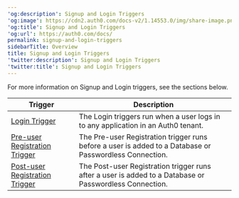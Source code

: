 ---
'og:description': Signup and Login Triggers
'og:image': https://cdn2.auth0.com/docs-v2/1.14553.0/img/share-image.png
'og:title': Signup and Login Triggers
'og:url': https://auth0.com/docs/
permalink: signup-and-login-triggers
sidebarTitle: Overview
title: Signup and Login Triggers
'twitter:description': Signup and Login Triggers
'twitter:title': Signup and Login Triggers
---
For more information on Signup and Login triggers, see the sections below.

<table class="table"><thead>
<tr>
<th>Trigger</th>
<th>Description</th>
</tr>
</thead>
<tbody>
<tr>
<td><a href="/docs/customize/actions/explore-triggers/signup-and-login-triggers/login-trigger">Login Trigger</a></td>
<td>The Login triggers run when a user logs in to any application in an Auth0 tenant.</td>
</tr>
<tr>
<td><a href="/docs/customize/actions/explore-triggers/signup-and-login-triggers/pre-user-registration-trigger">Pre-user Registration Trigger</a></td>
<td>The Pre-user Registration trigger runs before a user is added to a Database or Passwordless Connection.</td>
</tr>
<tr>
<td><a href="/docs/customize/actions/explore-triggers/signup-and-login-triggers/post-user-registration-trigger">Post-user Registration Trigger</a></td>
<td>The Post-user Registration trigger runs after a user is added to a Database or Passwordless Connection.</td>
</tr>
</tbody>
</table>